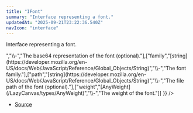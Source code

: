```yaml
---
title: "IFont"
summary: "Interface representing a font."
updatedAt: "2025-09-21T23:22:36.540Z"
navIcon: "interface"
---
```



Interface representing a font.

<Table data={{ headers: [{"content":"Property","key":"property","sortable":true},{"content":"Type","key":"type","sortable":true},{"content":"Value","key":"value","sortable":true},{"content":"Description","key":"description"}], rows: [["base64","Buffer\\<ArrayBufferLike\\>","\\-","The base64 representation of the font (optional)."],["family","[string](https://developer.mozilla.org/en-US/docs/Web/JavaScript/Reference/Global_Objects/String)","\\-","The font family."],["path","[string](https://developer.mozilla.org/en-US/docs/Web/JavaScript/Reference/Global_Objects/String)","\\-","The file path of the font (optional)."],["weight","[AnyWeight](/LazyCanvas/types/AnyWeight)","\\-","The weight of the font."]] }} />


- [Source](https://github.com/NMMTY/LazyCanvas/blob/ba4be40168e49b0348ae523995fc10eec8149d6c/packages/lazycanvas/src/structures/helpers/Font.ts#L6)